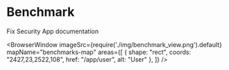 
# Benchmark

Fix Security App documentation

<BrowserWindow 
    imageSrc={require('./img/benchmark_view.png').default}
    mapName="benchmarks-map"
    areas={[
        { shape: "rect", coords: "2427,23,2522,108", href: "/app/user", alt: "User" },
    ]}
/>
